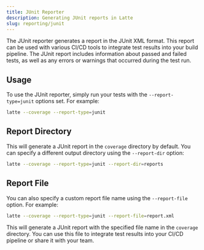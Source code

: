```yaml
---
title: JUnit Reporter
description: Generating JUnit reports in Latte
slug: reporting/junit
---
```


The JUnit reporter generates a report in the JUnit XML format. This report can be used with various CI/CD tools to integrate test results into your build pipeline. The JUnit report includes information about passed and failed tests, as well as any errors or warnings that occurred during the test run.

## Usage

To use the JUnit reporter, simply run your tests with the `--report-type=junit` options set. For example:

```bash
latte --coverage --report-type=junit
```

## Report Directory
This will generate a JUnit report in the `coverage` directory by default. You can specify a different output directory using the `--report-dir` option:

```bash
latte --coverage --report-type=junit --report-dir=reports
```

## Report File
You can also specify a custom report file name using the `--report-file` option. For example:

```bash
latte --coverage --report-type=junit --report-file=report.xml
```

This will generate a JUnit report with the specified file name in the `coverage` directory. You can use this file to integrate test results into your CI/CD pipeline or share it with your team.

